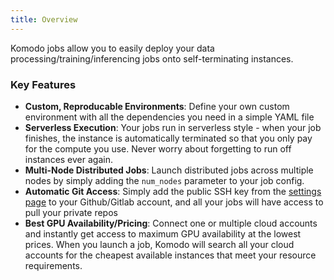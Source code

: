 ```yaml
---
title: Overview
---
```


Komodo jobs allow you to easily deploy your data processing/training/inferencing jobs onto self-terminating instances.

### Key Features

- **Custom, Reproducable Environments**: Define your own custom environment with all the dependencies you need in a simple YAML file
- **Serverless Execution**: Your jobs run in serverless style - when your job finishes, the instance is automatically terminated so that you only pay for the compute you use. Never worry about forgetting to run off instances ever again.
- **Multi-Node Distributed Jobs**: Launch distributed jobs across multiple nodes by simply adding the `num_nodes` parameter to your job config.
- **Automatic Git Access**: Simply add the public SSH key from the [settings page](https://app.komodo.io/settings) to your Github/Gitlab account, and all your jobs will have access to pull your private repos
- **Best GPU Availability/Pricing**: Connect one or multiple cloud accounts and instantly get access to maximum GPU availability at the lowest prices. When you launch a job, Komodo will search all your cloud accounts for the cheapest available instances that meet your resource requirements.